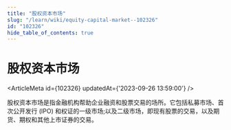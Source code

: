 ```yaml
---
title: "股权资本市场"
slug: "/learn/wiki/equity-capital-market--102326"
id: "102326"
hide_table_of_contents: true
---
```



# 股权资本市场

<ArticleMeta id={102326} updatedAt={'2023-09-26 13:59:00'} />
<div className='border-solid border-b border-t-0 my-4 border-[var(--ifm-color-gray-300)]' />

股权资本市场是指金融机构帮助企业融资和股票交易的场所。它包括私募市场、首次公开发行 (IPO) 和权证的一级市场;以及二级市场，即现有股票的交易，以及期货、期权和其他上市证券的交易。
